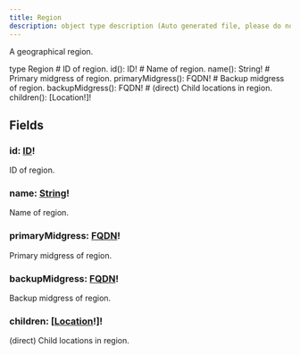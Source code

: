 ```yaml
---
title: Region
description: object type description (Auto generated file, please do not modify)
---
```



A geographical region.

<GQLCodeSnippet>
<GQLLine><GQLKeyword>type</GQLKeyword> Region <GQLOpen /></GQLLine>
<GQLLine> </GQLLine>
	<GQLLine><GQLTab /><GQLComment># ID of region.</GQLComment></GQLLine>
	<GQLLine><GQLTab /><GQLName>id</GQLName>(): <GQLLink href="../../ecdn-api-scalars/ID">ID</GQLLink><GQLOperator>!</GQLOperator></GQLLine>
<GQLLine> </GQLLine>
	<GQLLine><GQLTab /><GQLComment># Name of region.</GQLComment></GQLLine>
	<GQLLine><GQLTab /><GQLName>name</GQLName>(): <GQLLink href="../../ecdn-api-scalars/String">String</GQLLink><GQLOperator>!</GQLOperator></GQLLine>
<GQLLine> </GQLLine>
	<GQLLine><GQLTab /><GQLComment># Primary midgress of region.</GQLComment></GQLLine>
	<GQLLine><GQLTab /><GQLName>primaryMidgress</GQLName>(): <GQLLink href="../../ecdn-api-scalars/FQDN">FQDN</GQLLink><GQLOperator>!</GQLOperator></GQLLine>
<GQLLine> </GQLLine>
	<GQLLine><GQLTab /><GQLComment># Backup midgress of region.</GQLComment></GQLLine>
	<GQLLine><GQLTab /><GQLName>backupMidgress</GQLName>(): <GQLLink href="../../ecdn-api-scalars/FQDN">FQDN</GQLLink><GQLOperator>!</GQLOperator></GQLLine>
<GQLLine> </GQLLine>
	<GQLLine><GQLTab /><GQLComment># (direct) Child locations in region.</GQLComment></GQLLine>
	<GQLLine><GQLTab /><GQLName>children</GQLName>(): [<GQLLink href="../../ecdn-api-objects/Location">Location</GQLLink><GQLOperator>!</GQLOperator>]<GQLOperator>!</GQLOperator></GQLLine>
<GQLLine> </GQLLine>
<GQLLine><GQLClose /></GQLLine>
</GQLCodeSnippet>


## Fields

### id: [ID](../ecdn-api-scalars/ID)!
ID of region.


### name: [String](../ecdn-api-scalars/String)!
Name of region.


### primaryMidgress: [FQDN](../ecdn-api-scalars/FQDN)!
Primary midgress of region.


### backupMidgress: [FQDN](../ecdn-api-scalars/FQDN)!
Backup midgress of region.


### children: [[Location](../ecdn-api-objects/Location)!]!
(direct) Child locations in region.


